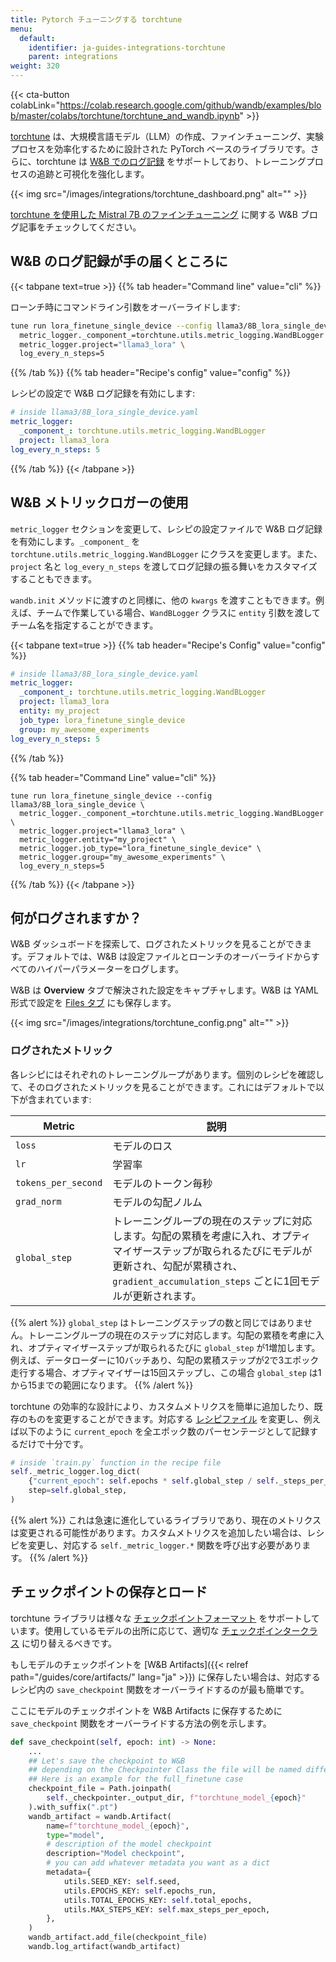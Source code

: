 ```yaml
---
title: Pytorch チューニングする torchtune
menu:
  default:
    identifier: ja-guides-integrations-torchtune
    parent: integrations
weight: 320
---
```


{{< cta-button colabLink="https://colab.research.google.com/github/wandb/examples/blob/master/colabs/torchtune/torchtune_and_wandb.ipynb" >}}

[torchtune](https://pytorch.org/torchtune/stable/index.html) は、大規模言語モデル（LLM）の作成、ファインチューニング、実験プロセスを効率化するために設計された PyTorch ベースのライブラリです。さらに、torchtune は [W&B でのログ記録](https://pytorch.org/torchtune/stable/deep_dives/wandb_logging.html) をサポートしており、トレーニングプロセスの追跡と可視化を強化します。

{{< img src="/images/integrations/torchtune_dashboard.png" alt="" >}}

[torchtune を使用した Mistral 7B のファインチューニング](https://wandb.ai/capecape/torchtune-mistral/reports/torchtune-The-new-PyTorch-LLM-fine-tuning-library---Vmlldzo3NTUwNjM0) に関する W&B ブログ記事をチェックしてください。

## W&B のログ記録が手の届くところに

{{< tabpane text=true >}}
{{% tab header="Command line" value="cli" %}}

ローンチ時にコマンドライン引数をオーバーライドします:

```bash
tune run lora_finetune_single_device --config llama3/8B_lora_single_device \
  metric_logger._component_=torchtune.utils.metric_logging.WandBLogger \
  metric_logger.project="llama3_lora" \
  log_every_n_steps=5
```

{{% /tab %}}
{{% tab header="Recipe's config" value="config" %}}

レシピの設定で W&B ログ記録を有効にします:

```yaml
# inside llama3/8B_lora_single_device.yaml
metric_logger:
  _component_: torchtune.utils.metric_logging.WandBLogger
  project: llama3_lora
log_every_n_steps: 5
```

{{% /tab %}}
{{< /tabpane >}}

## W&B メトリックロガーの使用

`metric_logger` セクションを変更して、レシピの設定ファイルで W&B ログ記録を有効にします。`_component_` を `torchtune.utils.metric_logging.WandBLogger` にクラスを変更します。また、`project` 名と `log_every_n_steps` を渡してログ記録の振る舞いをカスタマイズすることもできます。

`wandb.init` メソッドに渡すのと同様に、他の `kwargs` を渡すこともできます。例えば、チームで作業している場合、`WandBLogger` クラスに `entity` 引数を渡してチーム名を指定することができます。

{{< tabpane text=true >}}
{{% tab header="Recipe's Config" value="config" %}}

```yaml
# inside llama3/8B_lora_single_device.yaml
metric_logger:
  _component_: torchtune.utils.metric_logging.WandBLogger
  project: llama3_lora
  entity: my_project
  job_type: lora_finetune_single_device
  group: my_awesome_experiments
log_every_n_steps: 5
```

{{% /tab %}}

{{% tab header="Command Line" value="cli" %}}

```shell
tune run lora_finetune_single_device --config llama3/8B_lora_single_device \
  metric_logger._component_=torchtune.utils.metric_logging.WandBLogger \
  metric_logger.project="llama3_lora" \
  metric_logger.entity="my_project" \
  metric_logger.job_type="lora_finetune_single_device" \
  metric_logger.group="my_awesome_experiments" \
  log_every_n_steps=5
```

{{% /tab %}}
{{< /tabpane >}}

## 何がログされますか？

W&B ダッシュボードを探索して、ログされたメトリックを見ることができます。デフォルトでは、W&B は設定ファイルとローンチのオーバーライドからすべてのハイパーパラメーターをログします。

W&B は **Overview** タブで解決された設定をキャプチャします。W&B は YAML 形式で設定を [Files タブ](https://wandb.ai/capecape/torchtune/runs/joyknwwa/files) にも保存します。

{{< img src="/images/integrations/torchtune_config.png" alt="" >}}

### ログされたメトリック

各レシピにはそれぞれのトレーニングループがあります。個別のレシピを確認して、そのログされたメトリックを見ることができます。これにはデフォルトで以下が含まれています:

| Metric | 説明 |
| --- | --- |
| `loss` | モデルのロス |
| `lr` | 学習率 |
| `tokens_per_second` | モデルのトークン毎秒 |
| `grad_norm` | モデルの勾配ノルム |
| `global_step` | トレーニングループの現在のステップに対応します。勾配の累積を考慮に入れ、オプティマイザーステップが取られるたびにモデルが更新され、勾配が累積され、`gradient_accumulation_steps` ごとに1回モデルが更新されます。 |

{{% alert %}}
`global_step` はトレーニングステップの数と同じではありません。トレーニングループの現在のステップに対応します。勾配の累積を考慮に入れ、オプティマイザーステップが取られるたびに `global_step` が1増加します。例えば、データローダーに10バッチあり、勾配の累積ステップが2で3エポック走行する場合、オプティマイザーは15回ステップし、この場合 `global_step` は1から15までの範囲になります。
{{% /alert %}}

torchtune の効率的な設計により、カスタムメトリクスを簡単に追加したり、既存のものを変更することができます。対応する [レシピファイル](https://github.com/pytorch/torchtune/tree/main/recipes) を変更し、例えば以下のように `current_epoch` を全エポック数のパーセンテージとして記録するだけで十分です。

```python
# inside `train.py` function in the recipe file
self._metric_logger.log_dict(
    {"current_epoch": self.epochs * self.global_step / self._steps_per_epoch},
    step=self.global_step,
)
```

{{% alert %}}
これは急速に進化しているライブラリであり、現在のメトリクスは変更される可能性があります。カスタムメトリクスを追加したい場合は、レシピを変更し、対応する `self._metric_logger.*` 関数を呼び出す必要があります。
{{% /alert %}}

## チェックポイントの保存とロード

torchtune ライブラリは様々な [チェックポイントフォーマット](https://pytorch.org/torchtune/stable/deep_dives/checkpointer.html) をサポートしています。使用しているモデルの出所に応じて、適切な [チェックポインタークラス](https://pytorch.org/torchtune/stable/deep_dives/checkpointer.html) に切り替えるべきです。

もしモデルのチェックポイントを [W&B Artifacts]({{< relref path="/guides/core/artifacts/" lang="ja" >}}) に保存したい場合は、対応するレシピ内の `save_checkpoint` 関数をオーバーライドするのが最も簡単です。

ここにモデルのチェックポイントを W&B Artifacts に保存するために `save_checkpoint` 関数をオーバーライドする方法の例を示します。

```python
def save_checkpoint(self, epoch: int) -> None:
    ...
    ## Let's save the checkpoint to W&B
    ## depending on the Checkpointer Class the file will be named differently
    ## Here is an example for the full_finetune case
    checkpoint_file = Path.joinpath(
        self._checkpointer._output_dir, f"torchtune_model_{epoch}"
    ).with_suffix(".pt")
    wandb_artifact = wandb.Artifact(
        name=f"torchtune_model_{epoch}",
        type="model",
        # description of the model checkpoint
        description="Model checkpoint",
        # you can add whatever metadata you want as a dict
        metadata={
            utils.SEED_KEY: self.seed,
            utils.EPOCHS_KEY: self.epochs_run,
            utils.TOTAL_EPOCHS_KEY: self.total_epochs,
            utils.MAX_STEPS_KEY: self.max_steps_per_epoch,
        },
    )
    wandb_artifact.add_file(checkpoint_file)
    wandb.log_artifact(wandb_artifact)
```